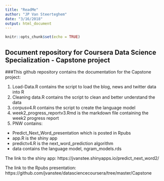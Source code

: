 ```yaml
---
title: "ReadMe"
author: "JP Van Steerteghem"
date: "3/16/2018"
output: html_document
---
```


```r
knitr::opts_chunk$set(echo = TRUE)
```

## Document repository for Coursera Data Science Specialization - Capstone project

###This github repository contains the documentation for the Capstone project:

1. Load-Data.R contains the script to load the blog, news and twitter data into R
2. Cleaning data.R contains the script to clean and better understand the data
3. corpusv4.R contains the script to create the language model
4. week2_progress_reportv3.Rmd is the markdown file containing the week2 progress report
5. PNW contains:
- Predict_Next_Word_presentation which is posted in Rpubs
- app.R is the shiny app
- predictv4.R is the next_word_prediction algorithm
- data contains the language model, ngram_models.rds

The link to the shiny app: https://jvanstee.shinyapps.io/predict_next_word2/

The link to the Rpubs presentation: https://github.com/jvanstee/datasciencecoursera/tree/master/Capstone

